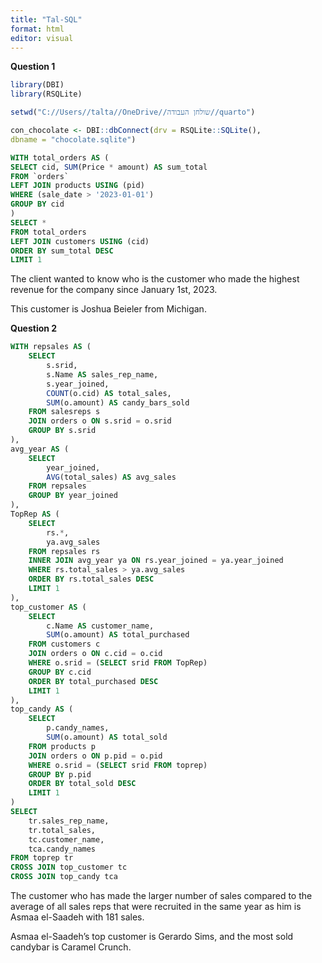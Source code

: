 ---
title: "Tal-SQL"
format: html
editor: visual
---

**Question 1**
```{r}
library(DBI)
library(RSQLite)

setwd("C://Users//talta//OneDrive//שולחן העבודה//quarto")

con_chocolate <- DBI::dbConnect(drv = RSQLite::SQLite(),
dbname = "chocolate.sqlite")

```

```{sql, connection = "con_chocolate", output.var = "answer1"}

WITH total_orders AS (
SELECT cid, SUM(Price * amount) AS sum_total
FROM `orders`
LEFT JOIN products USING (pid)
WHERE (sale_date > '2023-01-01')
GROUP BY cid
)
SELECT *
FROM total_orders
LEFT JOIN customers USING (cid)
ORDER BY sum_total DESC
LIMIT 1

```

The client wanted to know who is the customer who made the
highest revenue for the company since January 1st, 2023. 

This customer is Joshua Beieler from Michigan.


**Question 2**

```{sql, connection = "con_chocolate", output.var = "answer2"}

WITH repsales AS (
    SELECT
        s.srid,
        s.Name AS sales_rep_name,
        s.year_joined,
        COUNT(o.cid) AS total_sales,
        SUM(o.amount) AS candy_bars_sold
    FROM salesreps s
    JOIN orders o ON s.srid = o.srid
    GROUP BY s.srid
),
avg_year AS (
    SELECT
        year_joined,
        AVG(total_sales) AS avg_sales
    FROM repsales
    GROUP BY year_joined
),
TopRep AS (
    SELECT
        rs.*,
        ya.avg_sales
    FROM repsales rs
    INNER JOIN avg_year ya ON rs.year_joined = ya.year_joined
    WHERE rs.total_sales > ya.avg_sales
    ORDER BY rs.total_sales DESC
    LIMIT 1
),
top_customer AS (
    SELECT
        c.Name AS customer_name,
        SUM(o.amount) AS total_purchased
    FROM customers c
    JOIN orders o ON c.cid = o.cid
    WHERE o.srid = (SELECT srid FROM TopRep)
    GROUP BY c.cid
    ORDER BY total_purchased DESC
    LIMIT 1
),
top_candy AS (
    SELECT
        p.candy_names,
        SUM(o.amount) AS total_sold
    FROM products p
    JOIN orders o ON p.pid = o.pid
    WHERE o.srid = (SELECT srid FROM toprep)
    GROUP BY p.pid
    ORDER BY total_sold DESC
    LIMIT 1
)
SELECT
    tr.sales_rep_name,
    tr.total_sales,
    tc.customer_name,
    tca.candy_names
FROM toprep tr
CROSS JOIN top_customer tc
CROSS JOIN top_candy tca

```

The customer who has made the larger number of sales compared to the average of
all sales reps that were recruited in the same year as him is Asmaa el-Saadeh with 181 sales.

Asmaa el-Saadeh's top customer is Gerardo Sims,
and the most sold candybar is Caramel Crunch.